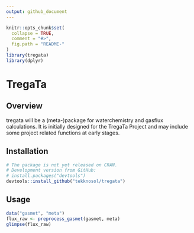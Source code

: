 ```yaml
---
output: github_document
---
```


<!-- README.md is generated from README.Rmd. Please edit that file -->

```r
knitr::opts_chunk$set(
  collapse = TRUE,
  comment = "#>",
  fig.path = "README-"
)
library(tregata)
library(dplyr)
```

# TregaTa

## Overview
tregata will be a (meta-)package for waterchemistry and gasflux calculations.
It is initially designed for the TregaTa Project and may include some project related functions at early stages.

## Installation

```r
# The package is not yet released on CRAN.
# Development version from GitHub:
# install.packages("devtools")
devtools::install_github("tekknosol/tregata")
```

## Usage

```r
data("gasmet", "meta")
flux_raw <- preprocess_gasmet(gasmet, meta)
glimpse(flux_raw)
```
